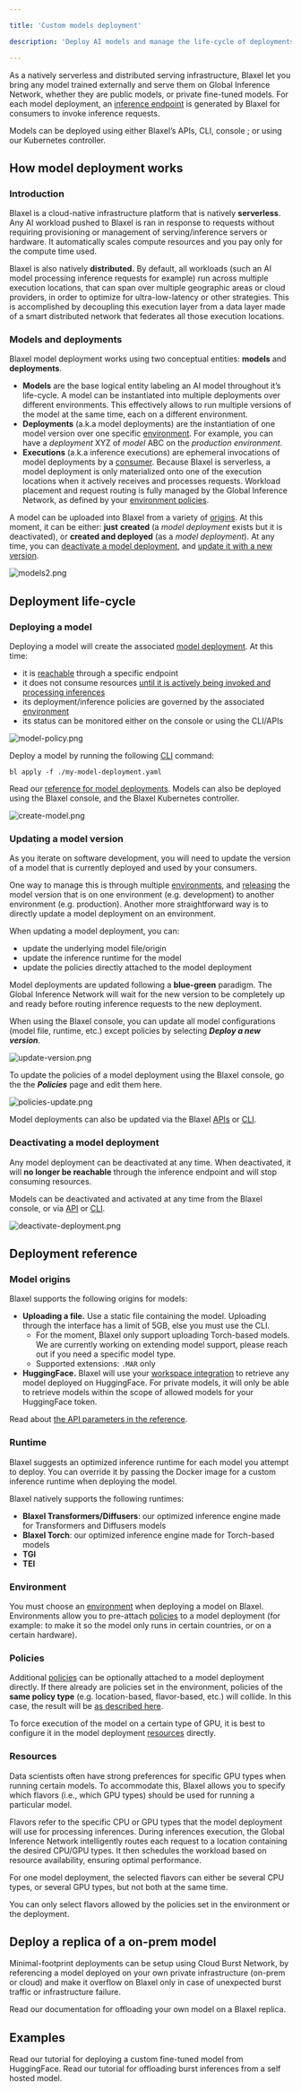 ```yaml
---

title: 'Custom models deployment'

description: 'Deploy AI models and manage the life-cycle of deployments in production.'

---
```


As a natively serverless and distributed serving infrastructure, Blaxel let you bring any model trained externally and serve them on Global Inference Network, whether they are public models, or private fine-tuned models. For each model deployment, an [inference endpoint](../Overview) is generated by Blaxel for consumers to invoke inference requests. 

Models can be deployed using either Blaxel’s APIs, CLI, console ; or using our Kubernetes controller.

## How model deployment works

### Introduction

Blaxel is a cloud-native infrastructure platform that is natively **serverless**. Any AI workload pushed to Blaxel is ran in response to requests without requiring provisioning or management of serving/inference servers or hardware. It automatically scales compute resources and you pay only for the compute time used.

Blaxel is also natively **distributed.** By default, all workloads (such an AI model processing inference requests for example) run across multiple execution locations, that can span over multiple geographic areas or cloud providers, in order to optimize for ultra-low-latency or other strategies. This is accomplished by decoupling this execution layer from a data layer made of a smart distributed network that federates all those execution locations.

### Models and deployments

Blaxel model deployment works using two conceptual entities: **models** and **deployments**.

- **Models** are the base logical entity labeling an AI model throughout it’s life-cycle. A model can be instantiated into multiple deployments over different environments. This effectively allows to run multiple versions of the model at the same time, each on a different environment.
- **Deployments** (a.k.a model deployments) are the instantiation of one model version over one specific [environment](../Model-Governance/Environments). For example, you can have a *deployment* XYZ of *model* ABC on the *production environment*.
- **Executions** (a.k.a inference executions) are ephemeral invocations of model deployments by a [consumer](Query-a-model). Because Blaxel is serverless, a model deployment is only materialized onto one of the execution locations when it actively receives and processes requests. Workload placement and request routing is fully managed by the Global Inference Network, as defined by your [environment policies](../Model-Governance/Environments).

A model can be uploaded into Blaxel from a variety of [origins](#model-origins). At this moment, it can be either: **just** **created** (a *model deployment* exists but it is deactivated), or **created and deployed** (as a *model deployment*). At any time, you can [deactivate a model deployment](Model-deployment), and [update it with a new version](Model-deployment).

![models2.png](Model-deployment/models2.png)

## Deployment life-cycle

### Deploying a model

Deploying a model will create the associated [model deployment](Model-deployment). At this time: 

- it is [reachable](Query-a-model) through a specific endpoint
- it does not consume resources [until it is actively being invoked and processing inferences](Query-a-model)
- its deployment/inference policies are governed by the associated [environment](../Model-Governance/Environments)
- its status can be monitored either on the console or using the CLI/APIs

![model-policy.png](Model-deployment/model-policy.png)

Deploy a model by running the following [CLI](https://docs.blaxel.ai/cli-reference/bl_apply) command:

```
bl apply -f ./my-model-deployment.yaml
```

Read our [reference for model deployments](https://docs.blaxel.ai/api-reference/models/create-or-update-model-deployment). Models can also be deployed using the Blaxel console, and the Blaxel Kubernetes controller. 

![create-model.png](Model-deployment/create-model.png)

### Updating a model version

As you iterate on software development, you will need to update the version of a model that is currently deployed and used by your consumers.

One way to manage this is through multiple [environments](../Model-Governance/Environments), and [releasing](Model-deployment) the model version that is on one environment (e.g. development) to another environment (e.g. production). Another more straightforward way is to directly update a model deployment on an environment.

When updating a model deployment, you can:

- update the underlying model file/origin
- update the inference runtime for the model
- update the policies directly attached to the model deployment

Model deployments are updated following a **blue-green** paradigm. The Global Inference Network will wait for the new version to be completely up and ready before routing inference requests to the new deployment.

When using the Blaxel console, you can update all model configurations (model file, runtime, etc.) except policies by selecting ***Deploy a new version***.

![update-version.png](Model-deployment/update-version.png)

To update the policies of a model deployment using the Blaxel console, go the the ***Policies*** page and edit them here.

![policies-update.png](Model-deployment/policies-update.png)

Model deployments can also be updated via the Blaxel [APIs](https://docs.blaxel.ai/api-reference/models/create-or-update-model-deployment) or [CLI](https://docs.blaxel.ai/cli-reference/bl_apply).

### Deactivating a model deployment

Any model deployment can be deactivated at any time. When deactivated, it will **no longer be reachable** through the inference endpoint and will stop consuming resources. 

Models can be deactivated and activated at any time from the Blaxel console, or via [API](https://docs.blaxel.ai/api-reference/models/create-or-update-model-deployment) or [CLI](https://docs.blaxel.ai/cli-reference/bl_apply).

![deactivate-deployment.png](Model-deployment/deactivate-deployment.png)

## Deployment reference

### Model origins

Blaxel supports the following origins for models:

- **Uploading a file.** Use a static file containing the model. Uploading through the interface has a limit of 5GB, else you must use the CLI.
    - For the moment, Blaxel only support uploading Torch-based models. We are currently working on extending model support, please reach out if you need a specific model type.
    - Supported extensions: `.MAR` only
- **HuggingFace.** Blaxel will use your [workspace integration](../Integrations/HuggingFace) to retrieve any model deployed on HuggingFace. For private models, it will only be able to retrieve models within the scope of allowed models for your HuggingFace token.

Read about [the API parameters in the reference](https://docs.blaxel.ai/api-reference/models/create-or-update-model-deployment).

### Runtime

Blaxel suggests an optimized inference runtime for each model you attempt to deploy. You can override it by passing the Docker image for a custom inference runtime when deploying the model.

Blaxel natively supports the following runtimes:

- **Blaxel Transformers/Diffusers**: our optimized inference engine made for Transformers and Diffusers models
- **Blaxel Torch**: our optimized inference engine made for Torch-based models
- **TGI**
- **TEI**

### Environment

You must choose an [environment](../Model-Governance/Environments) when deploying a model on Blaxel. Environments allow you to pre-attach [policies](../Model-Governance/Policies) to a model deployment (for example: to make it so the model only runs in certain countries, or on a certain hardware). 

### Policies

Additional [policies](../Model-Governance/Policies) can be optionally attached to a model deployment directly. If there already are policies set in the environment, policies of the **same policy type** (e.g. location-based, flavor-based, etc.) will collide. In this case, the result will be [as described here](../Model-Governance/Policies).

<Tip>To force execution of the model on a certain type of GPU, it is best to configure it in the model deployment [resources](Model-deployment) directly.</Tip>

### Resources

Data scientists often have strong preferences for specific GPU types when running certain models. To accommodate this, Blaxel allows you to specify which flavors (i.e., which GPU types) should be used for running a particular model.

Flavors refer to the specific CPU or GPU types that the model deployment will use for processing inferences. During inferences execution, the Global Inference Network intelligently routes each request to a location containing the desired CPU/GPU types. It then schedules the workload based on resource availability, ensuring optimal performance.

For one model deployment, the selected flavors can either be several CPU types, or several GPU types, but not both at the same time.

<Note>You can only select flavors allowed by the policies set in the environment or the deployment.</Note>

## Deploy a replica of a on-prem model

Minimal-footprint deployments can be setup using Cloud Burst Network, by referencing a model deployed on your own private infrastructure (on-prem or cloud) and make it overflow on Blaxel only in case of unexpected burst traffic or infrastructure failure.

<Card title="Deploy a replica for your own model" icon="book" href="/Models/Cloud-Burst-Network/Model-overflow">
Read our documentation for offloading your own model on a Blaxel replica.
</Card>

## Examples

<Card title="Deploy a custom model" icon="book-open" href="/Examples/Deploy-a-custom-model-from-HuggingFace" horizontal="true">
Read our tutorial for deploying a custom fine-tuned model from HuggingFace.
</Card>

<Card title="Offload requests from a self-hosted model" icon="book-open" href="/Examples/Offload-burst-inferences-from-a-self-hosted-model" horizontal="true">
Read our tutorial for offloading burst inferences from a self hosted model.
</Card>